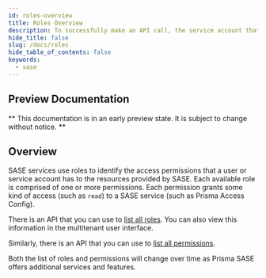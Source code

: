 ```yaml
---
id: roles-overview
title: Roles Overview
description: To successfully make an API call, the service account that generates the access token must have the proper role.
hide_title: false
slug: /docs/roles
hide_table_of_contents: false
keywords:
  - sase
---
```


<head>
  <meta name="robots" content="noindex"/>
</head>

## Preview Documentation

** This documentation is in an early preview state. It is subject to change without notice. **

## Overview

SASE services use roles to identify the access permissions that a user or
service account has to the resources provided by SASE. Each available
role is comprised of one or more permissions. Each permission grants some
kind of access (such as `read`) to a SASE service (such as Prisma Access
Config). 

There is an API that you can use to [list all
roles](/sase-services/api/identity-and-access-management/roles#operation/getroles).
You can also view this information in the multitenant user interface.

Similarly, there is an API that you can use to [list all permissions](/sase-services/api/identity-and-access-management/permissions#operation/getpermissions).

Both the list of roles and permissions will change over time as Prisma SASE
offers additional services and features.


